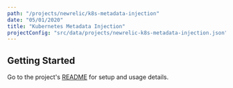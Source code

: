 ```yaml
---
path: "/projects/newrelic/k8s-metadata-injection"
date: "05/01/2020"
title: "Kubernetes Metadata Injection"
projectConfig: "src/data/projects/newrelic-k8s-metadata-injection.json"
---
```


## Getting Started

Go to the project's [README](https://github.com/newrelic/k8s-metadata-injection#readme) for setup and usage details.






